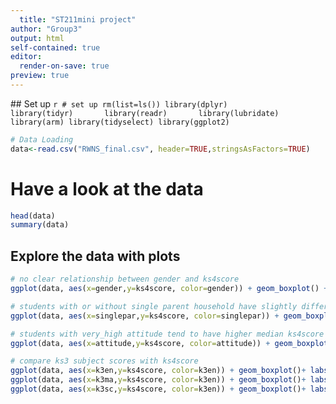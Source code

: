 ```yaml
---
  title: "ST211mini project"
author: "Group3"
output: html
self-contained: true
editor:
  render-on-save: true
preview: true
---
```

  
  ## Set up
  ```r
# set up
rm(list=ls())
library(dplyr)       
library(tidyr)      
library(readr)      
library(lubridate)
library(arm)
library(tidyselect)
library(ggplot2)
```

```r
# Data Loading
data<-read.csv("RWNS_final.csv", header=TRUE,stringsAsFactors=TRUE)
```

# Have a look at the data
```r
head(data)
summary(data)
```

## Explore the data with plots
```r
# no clear relationship between gender and ks4score
ggplot(data, aes(x=gender,y=ks4score, color=gender)) + geom_boxplot() + labs(title = 'Boxplot between Gender and Ks4score')

# students with or without single parent household have slightly different ks4score
ggplot(data, aes(x=singlepar,y=ks4score, color=singlepar)) + geom_boxplot() + labs(title = 'Boxplot between Students with or without Single Parent and Ks4score')

# students with very_high attitude tend to have higher median ks4score
ggplot(data, aes(x=attitude,y=ks4score, color=attitude)) + geom_boxplot() + labs(title = 'Boxplot between Attitude and Ks4score')

# compare ks3 subject scores with ks4score
ggplot(data, aes(x=k3en,y=ks4score, color=k3en)) + geom_boxplot()+ labs(title = 'Boxplot between K3en and Ks4score')
ggplot(data, aes(x=k3ma,y=ks4score, color=k3en)) + geom_boxplot()+ labs(title = 'Boxplot between K3ma and Ks4score')
ggplot(data, aes(x=k3sc,y=ks4score, color=k3en)) + geom_boxplot()+ labs(title = 'Boxplot between K3sc and Ks4score')

```


